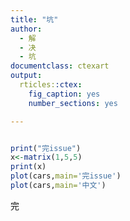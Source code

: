 ---
title: "坑"
author:
  - 解
  - 决
  - 坑
documentclass: ctexart
output:
  rticles::ctex:
    fig_caption: yes
    number_sections: yes

---
```{latex echo=TRUE}
```




```{r fig.showtext=TRUE,echo=FALSE}
print("完issue")
x<-matrix(1,5,5)
print(x)
plot(cars,main='完issue')
plot(cars,main='中文')
```

完